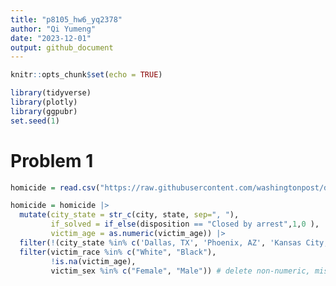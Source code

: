 ```yaml
---
title: "p8105_hw6_yq2378"
author: "Qi Yumeng"
date: "2023-12-01"
output: github_document
---
```


```r
knitr::opts_chunk$set(echo = TRUE)
```

```r
library(tidyverse)
library(plotly)
library(ggpubr)
set.seed(1)
```
# Problem 1

```r
homicide = read.csv("https://raw.githubusercontent.com/washingtonpost/data-homicides/master/homicide-data.csv")

homicide = homicide |>
  mutate(city_state = str_c(city, state, sep=", "),
         if_solved = if_else(disposition == "Closed by arrest",1,0 ),
         victim_age = as.numeric(victim_age)) |>
  filter(!(city_state %in% c('Dallas, TX', 'Phoenix, AZ', 'Kansas City, MO','Tulsa, AL'))) |>
  filter(victim_race %in% c("White", "Black"),
         !is.na(victim_age),
         victim_sex %in% c("Female", "Male")) # delete non-numeric, missing age and Unknown sex
```